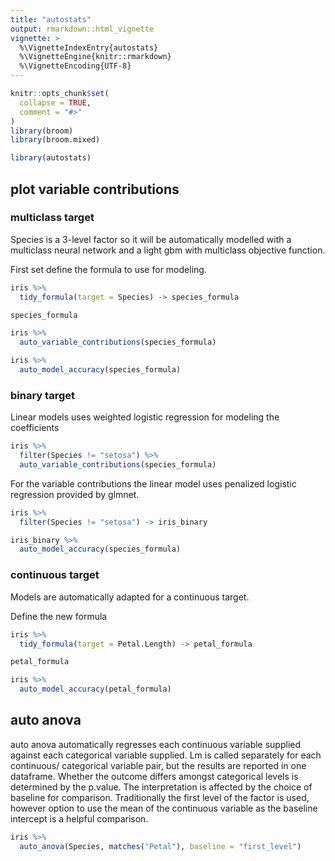 ---
title: "autostats"
output: rmarkdown::html_vignette
vignette: >
  %\VignetteIndexEntry{autostats}
  %\VignetteEngine{knitr::rmarkdown}
  %\VignetteEncoding{UTF-8}
---

```{r message=FALSE, warning=FALSE, include=FALSE}
knitr::opts_chunk$set(
  collapse = TRUE,
  comment = "#>"
)
library(broom)
library(broom.mixed)
```

```{r setup}
library(autostats)

```

## plot variable contributions

### multiclass target

Species is a 3-level factor so it will be automatically modelled with a multiclass neural network and a light gbm with multiclass objective function. 

First set define the formula to use for modeling.

```{r}
iris %>% 
  tidy_formula(target = Species) -> species_formula

species_formula
```


```{r cache=TRUE}
iris %>% 
  auto_variable_contributions(species_formula)
```

```{r cache=TRUE}
iris %>% 
  auto_model_accuracy(species_formula)
```

### binary target 

Linear models uses weighted logistic regression for modeling the coefficients


```{r cache=TRUE}
iris %>% 
  filter(Species != "setosa") %>% 
  auto_variable_contributions(species_formula)
```

For the variable contributions the linear model uses penalized logistic regression provided by glmnet. 

```{r  cache=TRUE}
iris %>% 
  filter(Species != "setosa") -> iris_binary

iris_binary %>% 
  auto_model_accuracy(species_formula)
```

### continuous target

Models are automatically adapted for a continuous target. 

Define the new formula

```{r}
iris %>% 
  tidy_formula(target = Petal.Length) -> petal_formula

petal_formula
```




```{r  cache=TRUE}
iris %>% 
  auto_model_accuracy(petal_formula)
```

## auto anova

auto anova automatically regresses each continuous variable supplied against each categorical variable supplied. Lm is called separately for each continuous/ categorical variable pair, but the results are reported in one dataframe. Whether the outcome differs amongst categorical levels is determined by the p.value. The interpretation is affected by the choice of baseline for comparison. Traditionally the first level of the factor is used, however option to use the mean of the continuous variable as the baseline intercept is a helpful comparison. 

```{r}
iris %>% 
  auto_anova(Species, matches("Petal"), baseline = "first_level")
```
